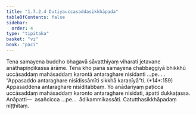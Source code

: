 ```yaml
---
title: "1.7.2.4 Dutiyauccasaddasikkhāpada"
tableOfContents: false
sidebar:
  order: 4
type: "tipitaka"
basket: "vi"
book: "paci"
---
```



<DynamicBreadcrumb />

<Division number="589" book="paci" e="ch" v="2" p="244">

<Paragraph number="1750" book="paci">
Tena samayena buddho bhagavā sāvatthiyaṃ viharati jetavane anāthapiṇḍikassa ārāme. Tena kho pana samayena chabbaggiyā bhikkhū uccāsaddaṃ mahāsaddaṃ karontā antaraghare nisīdanti …pe… .
</Paragraph>

<Paragraph number="1751" book="paci">
<Emphasis>“Appasaddo antaraghare nisīdissāmīti sikkhā karaṇīyā”</Emphasis>ti. (*14*:<Emphasis>159</Emphasis>)
</Paragraph>

<Paragraph number="1752" book="paci">
Appasaddena antaraghare nisīditabbaṃ. Yo anādariyaṃ paṭicca uccāsaddaṃ mahāsaddaṃ karonto antaraghare nisīdati, āpatti dukkaṭassa.
</Paragraph>

<Paragraph number="1753" book="paci">
Anāpatti—  asañcicca …pe…  ādikammikassāti.

</Paragraph>
</Division>

<Paragraph number="1754" type="center" book="paci">
Catutthasikkhāpadaṃ niṭṭhitaṃ.
</Paragraph>